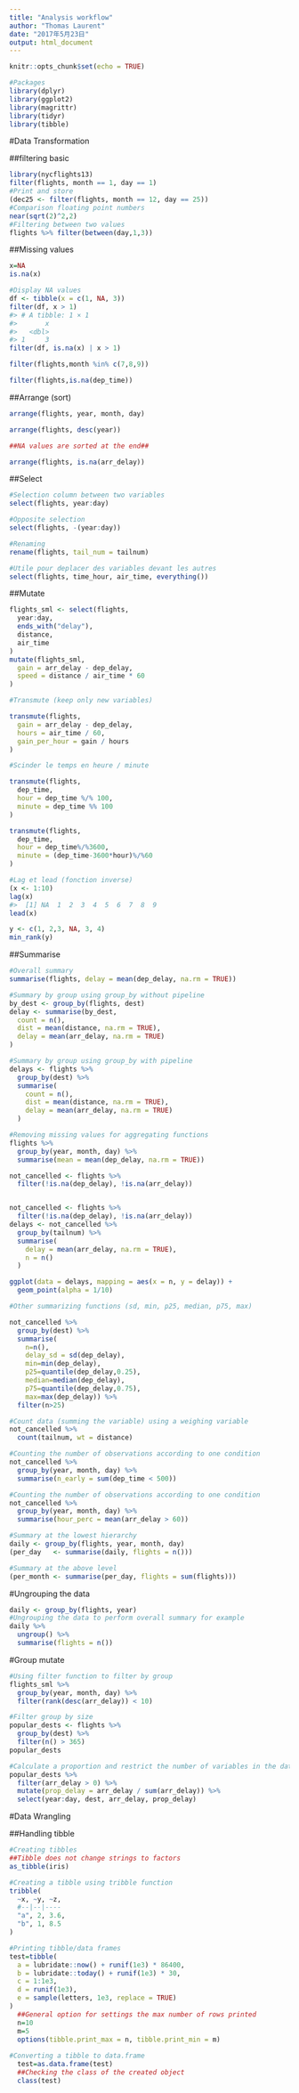 ```yaml
---
title: "Analysis workflow"
author: "Thomas Laurent"
date: "2017年5月23日"
output: html_document
---
```


```r
knitr::opts_chunk$set(echo = TRUE)
```

```r
#Packages
library(dplyr)
library(ggplot2)
library(magrittr)
library(tidyr)
library(tibble)
```


#Data Transformation

##filtering basic
```r
library(nycflights13)
filter(flights, month == 1, day == 1)
#Print and store
(dec25 <- filter(flights, month == 12, day == 25))
#Comparison floating point numbers
near(sqrt(2)^2,2)
#Filtering between two values
flights %>% filter(between(day,1,3))
```

##Missing values
```r
x=NA
is.na(x)

#Display NA values
df <- tibble(x = c(1, NA, 3))
filter(df, x > 1)
#> # A tibble: 1 × 1
#>       x
#>   <dbl>
#> 1     3
filter(df, is.na(x) | x > 1)

filter(flights,month %in% c(7,8,9))

filter(flights,is.na(dep_time))
```

##Arrange (sort)

```r
arrange(flights, year, month, day)

arrange(flights, desc(year))

##NA values are sorted at the end##

arrange(flights, is.na(arr_delay))
```

##Select

```r
#Selection column between two variables
select(flights, year:day)

#Opposite selection
select(flights, -(year:day))

#Renaming
rename(flights, tail_num = tailnum)

#Utile pour deplacer des variables devant les autres
select(flights, time_hour, air_time, everything())
```

##Mutate
```r
flights_sml <- select(flights, 
  year:day, 
  ends_with("delay"), 
  distance, 
  air_time
)
mutate(flights_sml,
  gain = arr_delay - dep_delay,
  speed = distance / air_time * 60
)

#Transmute (keep only new variables)

transmute(flights,
  gain = arr_delay - dep_delay,
  hours = air_time / 60,
  gain_per_hour = gain / hours
)

#Scinder le temps en heure / minute

transmute(flights,
  dep_time,
  hour = dep_time %/% 100,
  minute = dep_time %% 100
)

transmute(flights,
  dep_time,
  hour = dep_time%/%3600,
  minute = (dep_time-3600*hour)%/%60
)

#Lag et lead (fonction inverse)
(x <- 1:10)
lag(x)
#>  [1] NA  1  2  3  4  5  6  7  8  9
lead(x)

y <- c(1, 2,3, NA, 3, 4)
min_rank(y)


```

##Summarise

```r
#Overall summary
summarise(flights, delay = mean(dep_delay, na.rm = TRUE))

#Summary by group using group_by without pipeline
by_dest <- group_by(flights, dest)
delay <- summarise(by_dest,
  count = n(),
  dist = mean(distance, na.rm = TRUE),
  delay = mean(arr_delay, na.rm = TRUE)
)

#Summary by group using group_by with pipeline
delays <- flights %>% 
  group_by(dest) %>% 
  summarise(
    count = n(),
    dist = mean(distance, na.rm = TRUE),
    delay = mean(arr_delay, na.rm = TRUE)
  )

#Removing missing values for aggregating functions
flights %>% 
  group_by(year, month, day) %>% 
  summarise(mean = mean(dep_delay, na.rm = TRUE))

not_cancelled <- flights %>% 
  filter(!is.na(dep_delay), !is.na(arr_delay))


not_cancelled <- flights %>% 
  filter(!is.na(dep_delay), !is.na(arr_delay))
delays <- not_cancelled %>% 
  group_by(tailnum) %>% 
  summarise(
    delay = mean(arr_delay, na.rm = TRUE),
    n = n()
  )

ggplot(data = delays, mapping = aes(x = n, y = delay)) + 
  geom_point(alpha = 1/10)
```

```r
#Other summarizing functions (sd, min, p25, median, p75, max)

not_cancelled %>% 
  group_by(dest) %>% 
  summarise(
    n=n(),
    delay_sd = sd(dep_delay),
    min=min(dep_delay),
    p25=quantile(dep_delay,0.25),
    median=median(dep_delay),
    p75=quantile(dep_delay,0.75),
    max=max(dep_delay)) %>% 
  filter(n>25)

```

```r
#Count data (summing the variable) using a weighing variable
not_cancelled %>% 
  count(tailnum, wt = distance)
```

```r
#Counting the number of observations according to one condition
not_cancelled %>% 
  group_by(year, month, day) %>% 
  summarise(n_early = sum(dep_time < 500))

#Counting the number of observations according to one condition
not_cancelled %>% 
  group_by(year, month, day) %>% 
  summarise(hour_perc = mean(arr_delay > 60))
```

```r
#Summary at the lowest hierarchy
daily <- group_by(flights, year, month, day)
(per_day   <- summarise(daily, flights = n()))

#Summary at the above level
(per_month <- summarise(per_day, flights = sum(flights)))
```

#Ungrouping the data

```r
daily <- group_by(flights, year)
#Ungrouping the data to perform overall summary for example
daily %>% 
  ungroup() %>% 
  summarise(flights = n()) 
```

#Group mutate

```r
#Using filter function to filter by group
flights_sml %>% 
  group_by(year, month, day) %>%
  filter(rank(desc(arr_delay)) < 10)

#Filter group by size
popular_dests <- flights %>% 
  group_by(dest) %>% 
  filter(n() > 365)
popular_dests

#Calculate a proportion and restrict the number of variables in the data frame
popular_dests %>% 
  filter(arr_delay > 0) %>% 
  mutate(prop_delay = arr_delay / sum(arr_delay)) %>% 
  select(year:day, dest, arr_delay, prop_delay)
```

#Data Wrangling

##Handling tibble

```r
#Creating tibbles
##Tibble does not change strings to factors
as_tibble(iris)

#Creating a tibble using tribble function
tribble(
  ~x, ~y, ~z,
  #--|--|----
  "a", 2, 3.6,
  "b", 1, 8.5
)

#Printing tibble/data frames
test=tibble(
  a = lubridate::now() + runif(1e3) * 86400,
  b = lubridate::today() + runif(1e3) * 30,
  c = 1:1e3,
  d = runif(1e3),
  e = sample(letters, 1e3, replace = TRUE)
)
  ##General option for settings the max number of rows printed
  n=10
  m=5
  options(tibble.print_max = n, tibble.print_min = m)
  
#Converting a tibble to data.frame
  test=as.data.frame(test)
  ##Checking the class of the created object
  class(test)
```



